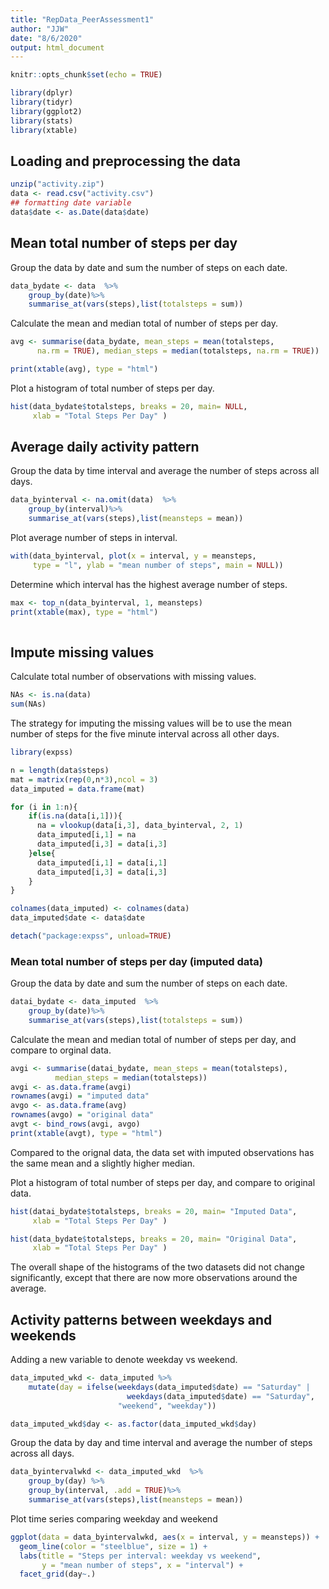 ```yaml
---
title: "RepData_PeerAssessment1"
author: "JJW"
date: "8/6/2020"
output: html_document
---
```


```r
knitr::opts_chunk$set(echo = TRUE)
```

```r
library(dplyr)
library(tidyr)
library(ggplot2)
library(stats)
library(xtable)
```

## Loading and preprocessing the data

```r
unzip("activity.zip")
data <- read.csv("activity.csv")
## formatting date variable
data$date <- as.Date(data$date) 
```

## Mean total number of steps per day

Group the data by date and sum the number of steps on each date.

```r
data_bydate <- data  %>%
    group_by(date)%>%
    summarise_at(vars(steps),list(totalsteps = sum))
```

Calculate the mean and median total of number of steps per day.

```r
avg <- summarise(data_bydate, mean_steps = mean(totalsteps, 
      na.rm = TRUE), median_steps = median(totalsteps, na.rm = TRUE))

print(xtable(avg), type = "html")

```

Plot a histogram of total number of steps per day.

```r
hist(data_bydate$totalsteps, breaks = 20, main= NULL,
     xlab = "Total Steps Per Day" )
```

## Average daily activity pattern

Group the data by time interval and average the number of steps across all days.

```r
data_byinterval <- na.omit(data)  %>%
    group_by(interval)%>%
    summarise_at(vars(steps),list(meansteps = mean))
```

Plot average number of steps in interval.

```r
with(data_byinterval, plot(x = interval, y = meansteps,
     type = "l", ylab = "mean number of steps", main = NULL))

```

Determine which interval has the highest average number of steps.

```r
max <- top_n(data_byinterval, 1, meansteps) 
print(xtable(max), type = "html")
  
```

## Impute missing values

Calculate total number of observations with missing values.

```r
NAs <- is.na(data)
sum(NAs)
```
The strategy for imputing the missing values will be to use the mean number of steps for the five minute interval across all other days.

```r
library(expss)

n = length(data$steps)
mat = matrix(rep(0,n*3),ncol = 3)
data_imputed = data.frame(mat) 

for (i in 1:n){
    if(is.na(data[i,1])){
      na = vlookup(data[i,3], data_byinterval, 2, 1)
      data_imputed[i,1] = na
      data_imputed[i,3] = data[i,3]
    }else{
      data_imputed[i,1] = data[i,1]
      data_imputed[i,3] = data[i,3]
    }
}

colnames(data_imputed) <- colnames(data)
data_imputed$date <- data$date 

detach("package:expss", unload=TRUE)

```

### Mean total number of steps per day (imputed data)

Group the data by date and sum the number of steps on each date.

```r
datai_bydate <- data_imputed  %>%
    group_by(date)%>%
    summarise_at(vars(steps),list(totalsteps = sum))
```

Calculate the mean and median total of number of steps per day, and compare to orginal data.

```r
avgi <- summarise(datai_bydate, mean_steps = mean(totalsteps), 
          median_steps = median(totalsteps))
avgi <- as.data.frame(avgi)
rownames(avgi) = "imputed data"
avgo <- as.data.frame(avg)
rownames(avgo) = "original data"
avgt <- bind_rows(avgi, avgo)
print(xtable(avgt), type = "html")
```

Compared to the orignal data, the data set with imputed observations has the same mean and a slightly higher median.


Plot a histogram of total number of steps per day, and compare to original data.

```r

hist(datai_bydate$totalsteps, breaks = 20, main= "Imputed Data",
     xlab = "Total Steps Per Day" )

hist(data_bydate$totalsteps, breaks = 20, main= "Original Data",
     xlab = "Total Steps Per Day" )
```

The overall shape of the histograms of the two datasets did not change significantly, except that there are now more observations around the average.   

## Activity patterns between weekdays and weekends

Adding a new variable to denote weekday vs weekend.

```r
data_imputed_wkd <- data_imputed %>%
    mutate(day = ifelse(weekdays(data_imputed$date) == "Saturday" |
                          weekdays(data_imputed$date) == "Saturday",
                        "weekend", "weekday"))

data_imputed_wkd$day <- as.factor(data_imputed_wkd$day)
```

Group the data by day and time interval and average the number of steps across all days.

```r
data_byintervalwkd <- data_imputed_wkd  %>%
    group_by(day) %>%
    group_by(interval, .add = TRUE)%>%
    summarise_at(vars(steps),list(meansteps = mean))
```


Plot time series comparing weekday and weekend

```r
ggplot(data = data_byintervalwkd, aes(x = interval, y = meansteps)) + 
  geom_line(color = "steelblue", size = 1) +
  labs(title = "Steps per interval: weekday vs weekend", 
       y = "mean number of steps", x = "interval") +
  facet_grid(day~.)


```

















